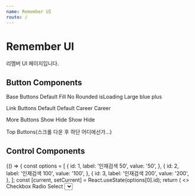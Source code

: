 ```yaml
---
name: Remember UI
route: /
---
```











# Remember UI

리멤버 UI 페이지입니다.

## Button Components

<Playground>
  Base Buttons
  <Container direction="row" className="container">
    <BaseButton>Default</BaseButton>
    <BaseButton fill>Fill</BaseButton>
    <BaseButton rounded={false} disabled>
      No Rounded
    </BaseButton>
    <BaseButton isLoading>isLoading</BaseButton>
    <BaseButton color="blue" size="large" width={150}>
      Large blue
    </BaseButton>
    <BaseButton fill color="plus" size="xlarge" width={150}>
      plus
    </BaseButton>
  </Container>

  Link Buttons
  <Container direction="row" className="container">
    <LinkButton>Default</LinkButton>
    <LinkButton showAddress={false}>Default</LinkButton>
    <LinkButton address="https://career.rememberapp.co.kr">Career</LinkButton>
    <LinkButton showAddress={false} address="https://career.rememberapp.co.kr">
      Career
    </LinkButton>
  </Container>

  More Buttons
  <Container direction="row" className="container">
    <BaseButton color="black">
      Show
      <MoreButton />
    </BaseButton>
    <BaseButton color="black">
      Hide
      <MoreButton value />
    </BaseButton>
    <BaseButton fill>
      Show
      <MoreButton size="large" />
    </BaseButton>
    <BaseButton fill>
      Hide
      <MoreButton value size="large" />
    </BaseButton>
  </Container>

  Top Buttons(스크롤 다운 후 하단 어디에선가...)
  <TopButton />

</Playground>


## Control Components

<Playground>
  {() => {
    const options = [
      {
        id: 1,
        label: '인재검색 50',
        value: '50',
      },
      {
        id: 2,
        label: '인재검색 100',
        value: '100',
      },
      {
        id: 3,
        label: '인재검색 200',
        value: '200',
      },
    ];
    const [current, setCurrent] = React.useState(options[0].id);
    return (
      <>
        Checkbox
        <Container direction="row" className="container">
          <Checkbox state="on" />
          <Checkbox state="off" />
          <Checkbox state="on" disabled />
        </Container>
        Radio
        <Container direction="row" className="container">
          <Radio isChecked />
          <Radio />
        </Container>
        Select
        <Container direction="row" className="container">
          <Select
            className="pass-type"
            label="상품 종류"
            value={current}
            onChange={setCurrent}
            options={options}
          />
        </Container>
        Popover
        <Container direction="row" className="container">
          <Popover
            content={
              <div>
                <PopoverItem onClick={() => alert("Pop!")}>
                  쿠폰 등록1
                </PopoverItem>
                <PopoverItem onClick={() => alert("Pop!")}>
                  쿠폰 등록2
                </PopoverItem>
                <PopoverItem onClick={() => alert("Pop!")}>
                  쿠폰 등록3
                </PopoverItem>
              </div>
            }
          >
          <BaseButton fill width={150} size={"large"}>Popover</BaseButton>
          </Popover>
        </Container>
      </>
    );
  }}
</Playground>


## Input Components

<Playground>
  Base Input
  <Container direction="row" className="container">
    <BaseInput
      name="baseInput"
      label="제목"
      placeholder="제목을 입력하세요 (최대 50자)"
      maxLength={50}
      marginBottom={10}
    />

    <BaseInput
      name="baseInputDisabled"
      label="제목"
      disabled
    />
  </Container>

  Double Input
  <Container direction="row" className="container">
    <DoubleInput
      label1="유효 기간"
      value1={12}
      value2={25}
      name1="expiryDateMonth"
      name2="expiryDateYear"
      placeholder1="MM"
      placeholder2="YY"
      maxLength={2}
      onlyNumber
    />
  </Container>

  Image Input
  <Container direction="row" className="container">
    <ImageInput
      label="회사 로고 이미지"
      id="company-logo-img"
    />
  </Container>

  Masking Input
  <Container direction="row" className="container">
    <MaskingInput
      mask={[
        /[0-9]/,
        /[0-9]/,
        /[0-9]/,
        '-',
        /[0-9]/,
        /[0-9]/,
        '-',
        /[0-9]/,
        /[0-9]/,
        /[0-9]/,
        /[0-9]/,
        /[0-9]/,
      ]}
      type="text"
      name="registraionNumber"
      label="사업자등록번호"
      placeholder="10자리 숫자 입력(000-00-00000)"
    />
  </Container>

   Textarea
  <Container direction="row" className="container">
    <Textarea
      label={"문의내용"}
      type="text"
      name="message"
      maxLength={1500}
      placeholder={"1500자 내로 문의 내용을 적어 주세요."}
      required
    />
  </Container>
</Playground>

## Tooltip Components

<Playground>
  Tooltip
  <Container direction="row" className="container">
    <Tooltip 
      content={
        <span>
          제안을 보낸 후보자는 포지션에서
          <br /> 삭제할 수 없습니다
        </span>
      }
    />
    <Tooltip
      offset="4, 20"
      arrow={false}
      theme="dcdark"
      size="medium"
      content="추가하기"
      placement="top"
      type="plus"
      iconStyle={{ marginLeft: '10px' }}
    />
    <Tooltip
      theme="dcdark"
      size="medium"
      content="전체 보기"
      placement="right"
      type="plus"
      customComponent={
        <div style={{marginLeft: '20px', cursor:'pointer'}}>
          전체보기
        </div>
      }
    />
  </Container>

  Info Tooltip
  <Container direction="row" className="container">
    <InfoTooltip 
      target="info1"
      content={
        <span>
          툴팁을 클릭하면, 다시 보지 않게 됩니다.<br /> 
          로컬스토리지에서 툴팁을 닫았는지 확인 후 보여줍니다.
        </span>
      }
    />
  </Container>

</Playground>

## General Components

<Playground>
  Chip
  <Container direction="row" className="container">
    <Chip>Some message1</Chip>
    <Chip>Some message2</Chip>
    <Chip>Some message3</Chip>
    <Chip>Some message4</Chip>
    <Chip isOverflowed>
      Blah blah~
      BlahblahBlahblahBlahblahBlahblahBlahblahBlahblahBlahblahBlahblahBlahblahBlahblahBlahblahBlahblahBlahblahBlahblahBlahblahBlahblah
    </Chip>
  </Container>

  Spinner
  <Container direction="row" className="container">
    <Spinner />
    <Spinner width={10} height={10} borderWeight={2} />
  </Container>

</Playground>
